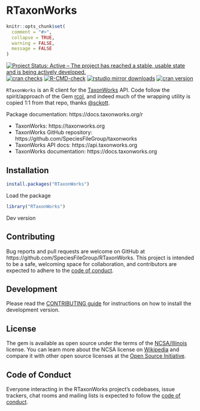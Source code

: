 RTaxonWorks
====

```r
knitr::opts_chunk$set(
  comment = "#>",
  collapse = TRUE,
  warning = FALSE,
  message = FALSE
)
```

<!-- README.md is generated from README.Rmd. Please edit that file -->

[![Project Status: Active – The project has reached a stable, usable state and is being actively developed.](https://www.repostatus.org/badges/latest/active.svg)](https://www.repostatus.org/#active)
[![cran checks](https://cranchecks.info/badges/worst/RTaxonWorks)](https://cranchecks.info/pkgs/RTaxonWorks)
[![R-CMD-check](https://github.com/SpeciesFileGroup/RTaxonWorks/workflows/R-CMD-check/badge.svg)](https://github.com/SpeciesFileGroup/RTaxonWorks/actions)
[![rstudio mirror downloads](https://cranlogs.r-pkg.org/badges/RTaxonWorks)](https://github.com/r-hub/cranlogs.app)
[![cran version](https://www.r-pkg.org/badges/version/RTaxonWorks)](https://cran.r-project.org/package=RTaxonWorks)

`RTaxonWorks` is an R client for the [TaxonWorks](https://taxonworks.org) API. Code follow the spirit/approach of the Gem [rcol](https://github.com/sckott/rcol), and indeed much of the wrapping utility is copied 1:1 from that repo, thanks [@sckott](https://github.com/sckott).


Package documentation: https://docs.taxonworks.org/r

* TaxonWorks: https://taxonworks.org
* TaxonWorks GitHub repository: https://github.com/SpeciesFileGroup/taxonworks
* TaxonWorks API docs: https://api.taxonworks.org
* TaxonWorks documentation: https://docs.taxonworks.org

## Installation

```r
install.packages("RTaxonWorks")
```

Load the package
```r
library("RTaxonWorks")
```

Dev version

## Contributing

Bug reports and pull requests are welcome on GitHub at https://github.com/SpeciesFileGroup/RTaxonWorks. This project is intended to be a safe, welcoming space for collaboration, and contributors are expected to adhere to the [code of conduct](https://github.com/SpeciesFileGroup/RTaxonWorks/blob/main/CODE_OF_CONDUCT.md).

## Development

Please read the [CONTRIBUTING guide](CONTRIBUTING.md) for instructions on how to install the development version.

## License

The gem is available as open source under the terms of the [NCSA/Illinois](https://github.com/SpeciesFileGroup/RTaxonWorks/blob/main/LICENSE.txt) license. You can learn more about the NCSA license on [Wikipedia](https://en.wikipedia.org/wiki/University_of_Illinois/NCSA_Open_Source_License) and compare it with other open source licenses at the [Open Source Initiative](https://opensource.org/license/uoi-ncsa-php/).

## Code of Conduct

Everyone interacting in the RTaxonWorks project's codebases, issue trackers, chat rooms and mailing lists is expected to follow the [code of conduct](https://github.com/SpeciesFileGroup/RTaxonWorks/blob/main/CODE_OF_CONDUCT.md).
